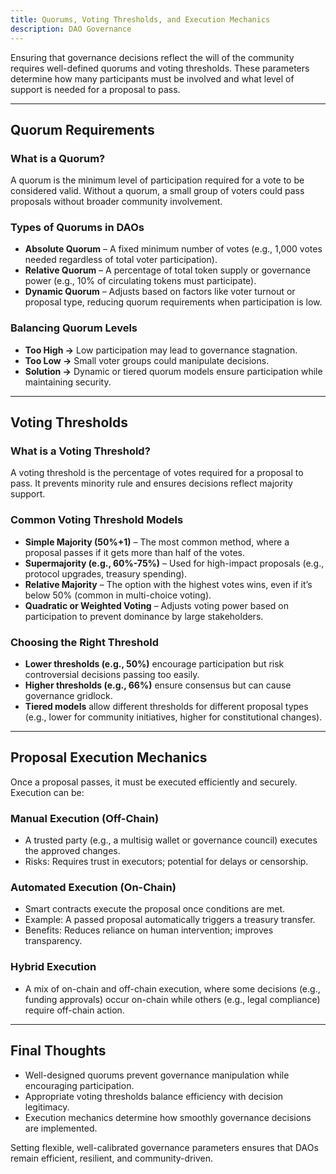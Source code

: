 ```yaml
---
title: Quorums, Voting Thresholds, and Execution Mechanics
description: DAO Governance
---
```


Ensuring that governance decisions reflect the will of the community requires well-defined quorums and voting thresholds. These parameters determine how many participants must be involved and what level of support is needed for a proposal to pass.

---

## Quorum Requirements  

### What is a Quorum?  
A quorum is the minimum level of participation required for a vote to be considered valid. Without a quorum, a small group of voters could pass proposals without broader community involvement.  

### Types of Quorums in DAOs  

- **Absolute Quorum** – A fixed minimum number of votes (e.g., 1,000 votes needed regardless of total voter participation).  
- **Relative Quorum** – A percentage of total token supply or governance power (e.g., 10% of circulating tokens must participate).  
- **Dynamic Quorum** – Adjusts based on factors like voter turnout or proposal type, reducing quorum requirements when participation is low.  

### Balancing Quorum Levels  

- **Too High →** Low participation may lead to governance stagnation.  
- **Too Low →** Small voter groups could manipulate decisions.  
- **Solution →** Dynamic or tiered quorum models ensure participation while maintaining security.  

---

## Voting Thresholds  

### What is a Voting Threshold?  
A voting threshold is the percentage of votes required for a proposal to pass. It prevents minority rule and ensures decisions reflect majority support.  

### Common Voting Threshold Models  

- **Simple Majority (50%+1)** – The most common method, where a proposal passes if it gets more than half of the votes.  
- **Supermajority (e.g., 60%-75%)** – Used for high-impact proposals (e.g., protocol upgrades, treasury spending).  
- **Relative Majority** – The option with the highest votes wins, even if it’s below 50% (common in multi-choice voting).  
- **Quadratic or Weighted Voting** – Adjusts voting power based on participation to prevent dominance by large stakeholders.  

### Choosing the Right Threshold  

- **Lower thresholds (e.g., 50%)** encourage participation but risk controversial decisions passing too easily.  
- **Higher thresholds (e.g., 66%)** ensure consensus but can cause governance gridlock.  
- **Tiered models** allow different thresholds for different proposal types (e.g., lower for community initiatives, higher for constitutional changes).  

---

## Proposal Execution Mechanics  

Once a proposal passes, it must be executed efficiently and securely. Execution can be:  

### Manual Execution (Off-Chain)  
- A trusted party (e.g., a multisig wallet or governance council) executes the approved changes.  
- Risks: Requires trust in executors; potential for delays or censorship.  

### Automated Execution (On-Chain)  
- Smart contracts execute the proposal once conditions are met.  
- Example: A passed proposal automatically triggers a treasury transfer.  
- Benefits: Reduces reliance on human intervention; improves transparency.  

### Hybrid Execution  
- A mix of on-chain and off-chain execution, where some decisions (e.g., funding approvals) occur on-chain while others (e.g., legal compliance) require off-chain action.  

---

## Final Thoughts  

- Well-designed quorums prevent governance manipulation while encouraging participation.
- Appropriate voting thresholds balance efficiency with decision legitimacy.
- Execution mechanics determine how smoothly governance decisions are implemented.

Setting flexible, well-calibrated governance parameters ensures that DAOs remain efficient, resilient, and community-driven.  

